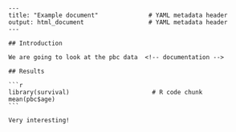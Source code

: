 ````verbatim
---
title: "Example document"              # YAML metadata header
output: html_document                  # YAML metadata header    
---

## Introduction

We are going to look at the pbc data  <!-- documentation -->

## Results

```r
library(survival)                       # R code chunk  
mean(pbc$age)
```

Very interesting!

````